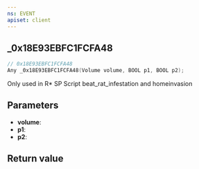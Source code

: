 ```yaml
---
ns: EVENT
apiset: client
---
```

## _0x18E93EBFC1FCFA48

```c
// 0x18E93EBFC1FCFA48
Any _0x18E93EBFC1FCFA48(Volume volume, BOOL p1, BOOL p2);
```

Only used in R* SP Script beat_rat_infestation and homeinvasion

## Parameters
* **volume**:
* **p1**:
* **p2**:

## Return value